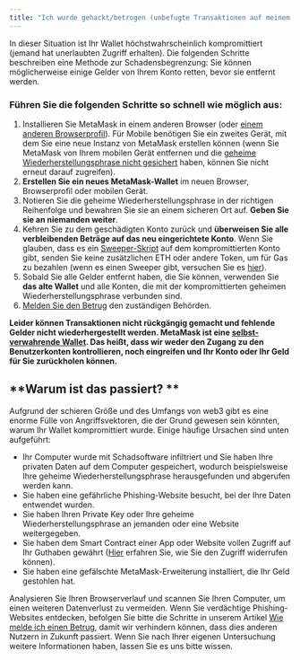 ```yaml
---
title: "Ich wurde gehackt/betrogen (unbefugte Transaktionen auf meinem Konto)"
---
```


In dieser Situation ist Ihr Wallet höchstwahrscheinlich kompromittiert (jemand hat unerlaubten Zugriff erhalten). Die folgenden Schritte beschreiben eine Methode zur Schadensbegrenzung: Sie können möglicherweise einige Gelder von Ihrem Konto retten, bevor sie entfernt werden.

### Führen Sie die folgenden Schritte so schnell wie möglich aus:

1. Installieren Sie MetaMask in einem anderen Browser (oder [einem anderen Browserprofil](https://consensys.net/blog/metamask/how-to-manage-multiple-wallets-with-metamask/)). Für Mobile benötigen Sie ein zweites Gerät, mit dem Sie eine neue Instanz von MetaMask erstellen können (wenn Sie MetaMask von Ihrem mobilen Gerät entfernen und die [geheime Wiederherstellungsphrase nicht gesichert](/privacy-and-security/what-is-a-secret-recovery-phrase-and-how-to-keep-your-crypto-wallet-secure) haben, können Sie nicht erneut darauf zugreifen).
2. **Erstellen Sie ein neues MetaMask-Wallet** im neuen Browser, Browserprofil oder mobilen Gerät.
3. Notieren Sie die geheime Wiederherstellungsphrase in der richtigen Reihenfolge und bewahren Sie sie an einem sicheren Ort auf. **Geben Sie sie an niemanden weiter**.
4. Kehren Sie zu dem geschädigten Konto zurück und **überweisen Sie alle verbleibenden Beträge auf das neu eingerichtete Konto**. Wenn Sie glauben, dass es ein [Sweeper-Skript](/privacy-and-security/staying-safe-in-web3/sweeper-bots-scripts) auf dem kompromittierten Konto gibt, senden Sie keine zusätzlichen ETH oder andere Token, um für Gas zu bezahlen (wenn es einen Sweeper gibt, versuchen Sie es [hier](/privacy-and-security/staying-safe-in-web3/fighting-back-against-sweeper-bots)).
5. Sobald Sie alle Gelder entfernt haben, die Sie können, verwenden Sie **das alte Wallet** und alle Konten, die mit der kompromittierten geheimen Wiederherstellungsphrase verbunden sind.
6. [Melden Sie den Betrug](/privacy-and-security/how-to-report-a-scam) den zuständigen Behörden.

**Leider können Transaktionen nicht rückgängig gemacht und fehlende Gelder nicht wiederhergestellt werden. MetaMask ist eine [selbst-verwahrende Wallet](/getting-started/metamask-is-a-self-custodial-wallet). Das heißt, dass wir weder den Zugang zu den Benutzerkonten kontrollieren, noch eingreifen und Ihr Konto oder Ihr Geld für Sie zurückholen können.**

## **Warum ist das passiert? **

Aufgrund der schieren Größe und des Umfangs von web3 gibt es eine enorme Fülle von Angriffsvektoren, die der Grund gewesen sein könnten, warum Ihr Wallet kompromittiert wurde. Einige häufige Ursachen sind unten aufgeführt:

- Ihr Computer wurde mit Schadsoftware infiltriert und Sie haben Ihre privaten Daten auf dem Computer gespeichert, wodurch beispielsweise Ihre geheime Wiederherstellungsphrase herausgefunden und abgerufen werden kann.
- Sie haben eine gefährliche Phishing-Website besucht, bei der Ihre Daten entwendet wurden.
- Sie haben Ihren Private Key oder Ihre geheime Wiederherstellungsphrase an jemanden oder eine Website weitergegeben.
- Sie haben dem Smart Contract einer App oder Website vollen Zugriff auf Ihr Guthaben gewährt ([Hier](/privacy-and-security/how-to-revoke-smart-contract-allowances-token-approvals) erfahren Sie, wie Sie den Zugriff widerrufen können).
- Sie haben eine gefälschte MetaMask-Erweiterung installiert, die Ihr Geld gestohlen hat.

Analysieren Sie Ihren Browserverlauf und scannen Sie Ihren Computer, um einen weiteren Datenverlust zu vermeiden. Wenn Sie verdächtige Phishing-Websites entdecken, befolgen Sie bitte die Schritte in unserem Artikel [Wie melde ich einen Betrug](/privacy-and-security/how-to-report-a-scam), damit wir verhindern können, dass dies anderen Nutzern in Zukunft passiert. Wenn Sie nach Ihrer eigenen Untersuchung weitere Informationen haben, lassen Sie es uns bitte wissen.
